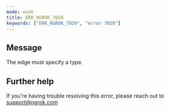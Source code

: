 ```yaml
---
mode: wide
title: ERR_NGROK_7020
keywords: ["ERR_NGROK_7020", "error 7020"]
---
```


## Message

The edge must specify a type.

## Further help

If you're having trouble resolving this error, please reach out to [support@ngrok.com](mailto:support@ngrok.com?subject=Help%20with%20ERR_NGROK_7020)
